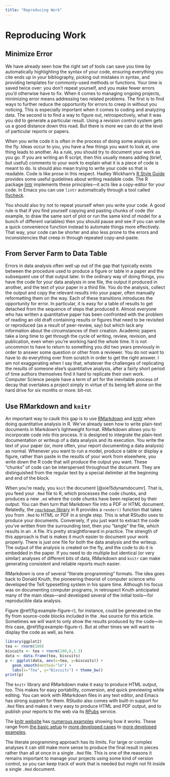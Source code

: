 ```yaml
---
title: "Reproducing Work"
---
```


# Reproducing Work

## Minimize Error 

We have already seen how the right set of tools can save you time by
automatically highlighting the syntax of your code, ensuring
everything you cite ends up in your bibliography, picking out mistakes
in syntax, and providing templates for commonly-used methods or
functions. Your time is saved twice over: you don't repeat yourself,
and you make fewer errors you'd otherwise have to fix. When it comes
to managing ongoing projects, minimizing error means addressing two
related problems. The first is to find ways to further reduce the
opportunity for errors to creep in without you noticing. This is
especially important when it comes to coding and analyzing data. The
second is to find a way to figure out, retrospectively, what it was
you did to generate a particular result. Using a revision control
system gets us a good distance down this road. But there is more we
can do at the level of particular reports or papers.

When you write code it is often in the process of doing some analysis
on the fly. Ideas occur to you, you have a few things you want to look
at, one thing leads to another. As a rule, you should try to document
your work as you go. If you are writing an R script, then this usually
means adding (brief, but useful) comments to your work to explain what
it is a piece of code is meant to do. Is should also mean trying to
write your code so that is readable. Code is like prose in this
respect. Hadley Wickham's
[R Style Guide](http://adv-r.had.co.nz/Style.html) provides some
useful guidelines about writing readable code. The R package
[lintr](https://github.com/jimhester/lintr) implements these
principles---it acts like a copy-editor for your code. In Emacs you can
use `lintr` automatically through a tool called [flycheck](https://github.com/flycheck/flycheck). 

You should also try not to repeat yourself when you write your code. A
good rule is that if you find yourself copying and pasting chunks of
code (for example, to draw the same sort of plot or run the same kind
of model for a bunch of different variables) then you should pause and
see if you can write a quick convenience function instead to automate
things more effectively. That way, your code can be shorter and also
less prone to the errors and inconsistencies that creep in through
repeated copy-and-paste. 

## From Server Farm to Data Table

Errors in data analysis often well up out of the gap that typically
exists between the procedure used to produce a figure or table in a
paper and the subsequent use of that output later. In the ordinary way
of doing things, you have the code for your data analysis in one file,
the output it produced in another, and the text of your paper in a
third file. You do the analysis, collect the output and copy the
relevant results into your paper, often manually reformatting them on
the way. Each of these transitions introduces the opportunity for
error. In particular, it is easy for a table of results to get
detached from the sequence of steps that produced it. Almost everyone
who has written a quantitative paper has been confronted with the
problem of reading an old draft containing results or figures that
need to be revisited or reproduced (as a result of peer-review, say)
but which lack any information about the circumstances of their
creation. Academic papers take a long time to get through the cycle of
writing, review, revision, and publication, even when you're working
hard the whole time. It is not uncommon to have to return to something
you did two years previously in order to answer some question or other
from a reviewer. You do not want to have to do everything over from
scratch in order to get the right answer. I am not exaggerating when I
say that, whatever the challenges of replicating the results of
someone else's quantitative analysis, after a fairly short period of
time authors themselves find it hard to replicate their *own* work.
Computer Science people have a term of art for the inevitable process
of decay that overtakes a project simply in virtue of its being left
alone on the hard drive for six months or more: bit--rot.

## Use RMarkdown and `knitr` 

An important way to caulk this gap is to use
[RMarkdown](http://rmarkdown.rstudio.com) and
[knitr](http://yihui.name/knitr/) when doing quantitative analysis in
R. We've already seen how to write plain-text documents in Markdown's
lightweight format. RMarkdown allows you to incorporate code into this
process. It is designed to integrate the plain-text documentation or
writeup of a data analysis and its execution. You write the text of
your paper (or, more often, your report documenting a data analysis)
as normal. Whenever you want to run a model, produce a table or
display a figure, rather than paste in the results of your work from
elsewhere, you write down the R code that will produce the output you
want. These "chunks" of code can be interspersed throughout the
document. They are distinguished from the regular text by a special
delimiter at the beginning and end of the block. 


When you're ready, you `knit` the document [@xie15dynamdocumr]. That
is, you feed your `.Rmd` file to R, which processes the code chunks,
and produces a new `.md` where the code chunks have been replaced by
their output. You can then turn that Markdown file into a PDF or HTML
document. Relatedly, the
[`rmarkdown` library](http://blog.rstudio.org/2014/06/18/r-markdown-v2/)
in R provides a `render()` function that takes you from `.Rmd` to HTML
or PDF in a single step. This is what RStudio uses to produce your
documents. Conversely, if you just want to extract the code you've
written from the surrounding text, then you "tangle" the file, which
results in an `.R` file. It's pretty straightforward in practice. The
strength of this approach is that is makes it much easier to document
your work properly. There is just one file for both the data analysis
and the writeup. The output of the analysis is created on the fly, and
the code to do it is embedded in the paper. If you need to do multiple
but identical (or very similar) analyses of different bits of data,
RMarkdown and `knitr` can make generating consistent and reliable
reports much easier.

RMarkdown is one of several "literate programming" formats. The idea
goes back to Donald Knuth, the pioneering theorist of computer science
who developed the TeX typesetting system in his spare time. Although
his focus was on documenting computer programs, in retrospect Knuth
anticipated many of the main ideas---and developed several of the
initial tools---for reproducible data analysis.

Figure \@ref(fig:example-figure-r), for instance, could be generated on the fly
from source-code blocks included in the `.Rmd` source for this
article. Sometimes we will want to only show the results produced by
the code---in this case, \Figure \@ref(fig:example-figure-r). But at other times we
will want to display the code as well, as here.

```r
library(ggplot2)
tea <- rnorm(100)
biscuits <- tea + rnorm(100,0,1.3)
data <- data.frame(tea, biscuits)
p <- ggplot(data, aes(x=tea, y=biscuits)) + 
   geom_smooth(method="lm") + 
   labs(x="Tea", y="Biscuits") + theme_bw() 
print(p)

```

The `knitr` library and RMarkdown make it easy to produce HTML output, too. This
makes for easy portability, conversion, and quick previewing while
editing. You can work with RMarkdown files in any text editor, and
Emacs has strong support for them. RStudio also comes with built-in
support for `.Rmd` files and makes it very easy to produce HTML and
PDF output, and to publish your reports to the web via its
[RPubs](http://rpubs.com) service.

The [knitr website](http://yihui.name/knitr/) has 
[numerous examples](http://yihui.name/knitr/demo/minimal/) showing how
it works. These range from
[the basic setup](https://raw.githubusercontent.com/yihui/knitr-examples/master/001-minimal.Rmd)
to [more developed cases](http://yihui.name/knitr/demos/) to
[more developed examples](http://yihui.name/knitr/demo/showcase/).

The literate programming approach has its limits. For large or complex
analyses it can still make more sense to produce the final result in
pieces rather than all at once in a single `.Rmd` file. This is one of
the reasons it remains important to manage your projects using some
kind of version control, so you can keep track of work that is needed
but might not fit inside a single `.Rmd` document.


